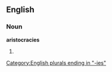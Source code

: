 ==English==

===Noun===
'''aristocracies'''

# {{plural of|[[aristocracy]]}}

[[Category:English plurals ending in "-ies"]]